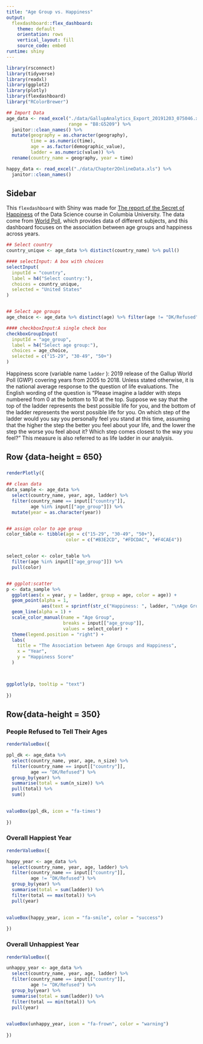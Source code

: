 ```yaml
---
title: "Age Group vs. Happiness"
output: 
  flexdashboard::flex_dashboard:
    theme: default
    orientation: rows
    vertical_layout: fill
    source_code: embed
runtime: shiny
---
```


```r
library(rsconnect)
library(tidyverse)
library(readxl)
library(ggplot2)
library(plotly)
library(flexdashboard)
library("RColorBrewer")
```

```r
## Import Data
age_data <- read_excel("./data/GallupAnalytics_Export_20191203_075046.xlsx",
                       range = "B8:G5209") %>%
  janitor::clean_names() %>%
  mutate(geography = as.character(geography),
         time = as.numeric(time),
         age = as.factor(demographic_value),
         ladder = as.numeric(value)) %>%
  rename(country_name = geography, year = time)

happy_data <- read_excel("./data/Chapter2OnlineData.xls") %>%
  janitor::clean_names()


```

Sidebar {.sidebar}
-----------------------------------------------------------------------
This `flexdashboard` with Shiny was made for [The report of the Secret of Happiness]() of the Data Science course in Columbia University. The data come from [World Poll](https://analyticscampus.gallup.com/?ref=Auth), which provides data of different subjects, and this dashboard focuses on the association between age groups and happiness across years. 


```r
## Select country
country_unique <- age_data %>% distinct(country_name) %>% pull()

#### selectInput: A box with choices
selectInput(
  inputId = "country",
  label = h4("Select country:"),
  choices = country_unique,
  selected = "United States"
)


## Select age groups
age_choice <- age_data %>% distinct(age) %>% filter(age != "DK/Refused") %>% pull()

#### checkboxInput:A single check box
checkboxGroupInput(
  inputId = "age_group",
  label = h4("Select age group:"),
  choices = age_choice,
  selected = c("15-29", "30-49", "50+")
)


```


Happiness score (variable name `ladder` ): 2019 release of the Gallup World Poll (GWP) covering years from 2005 to 2018. Unless stated otherwise, it is the national average response to the question of life evaluations. The English wording of the question is "Please imagine a ladder with steps numbered from 0 at the bottom to 10 at the top. Suppose we say that the top of the ladder represents the best possible life for you, and the bottom of the ladder represents the worst possible life for you. On which step of the ladder would you say you personally feel you stand at this time, assuming that the higher the step the better you feel about your life, and the lower the step the worse you feel about it? Which step comes closest to the way you feel?" This measure is also referred to as life ladder in our analysis.



Row {data-height = 650}
-----------------------------------------------------------------------

### 

```r

renderPlotly({

## clean data
data_sample <- age_data %>%
  select(country_name, year, age, ladder) %>%
  filter(country_name == input[["country"]],
         age %in% input[["age_group"]]) %>%
  mutate(year = as.character(year))


## assign color to age group
color_table <- tibble(age = c("15-29", "30-49", "50+"),
                      color = c("#B3E2CD", "#FDCDAC", "#F4CAE4"))


select_color <- color_table %>% 
  filter(age %in% input[["age_group"]]) %>%
  pull(color)


## ggplot:scatter
p <- data_sample %>% 
  ggplot(aes(x = year, y = ladder, group = age, color = age)) +
  geom_point(alpha = 1,
             aes(text = sprintf(str_c("Happiness: ", ladder, "\nAge Group: ", age)))) +
  geom_line(alpha = 1) + 
  scale_color_manual(name = "Age Group",
                     breaks = input[["age_group"]],
                     values = select_color) +
  theme(legend.position = "right") +
  labs(
    title = "The Association between Age Groups and Happiness",
    x = "Year",
    y = "Happiness Score"
  ) 



ggplotly(p, tooltip = "text")
    
})

```



Row{data-height = 350}
-----------------------------------------------------------------------

### People Refused to Tell Their Ages

```r
renderValueBox({

ppl_dk <- age_data %>%
  select(country_name, year, age, n_size) %>%
  filter(country_name == input[["country"]],
         age == "DK/Refused") %>%
  group_by(year) %>%
  summarise(total = sum(n_size)) %>%
  pull(total) %>%
  sum()
  

valueBox(ppl_dk, icon = "fa-times")
    
})

```

### Overall Happiest Year

```r
renderValueBox({

happy_year <- age_data %>%
  select(country_name, year, age, ladder) %>%
  filter(country_name == input[["country"]],
         age != "DK/Refused") %>%
  group_by(year) %>%
  summarise(total = sum(ladder)) %>%
  filter(total == max(total)) %>% 
  pull(year)
  

valueBox(happy_year, icon = "fa-smile", color = "success")
    
})

```


### Overall Unhappiest Year

```r
renderValueBox({

unhappy_year <- age_data %>%
  select(country_name, year, age, ladder) %>%
  filter(country_name == input[["country"]],
         age != "DK/Refused") %>%
  group_by(year) %>%
  summarise(total = sum(ladder)) %>%
  filter(total == min(total)) %>% 
  pull(year)
  

valueBox(unhappy_year, icon = "fa-frown", color = "warning")
    
})

```

